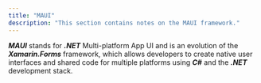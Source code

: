```yaml
---
title: "MAUI"
description: "This section contains notes on the MAUI framework."
---
```



***MAUI*** stands for ***.NET*** Multi-platform App UI and is an evolution of the ***Xamarin.Forms*** framework, which allows developers to create native user interfaces and shared code for multiple platforms using ***C#*** and the ***.NET*** development stack.

<Todo client:visible issue="31" />

